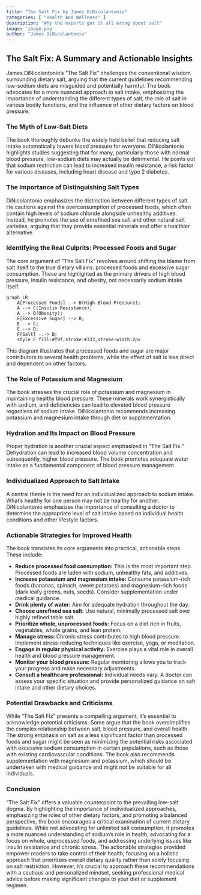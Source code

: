 ```yaml
---
title: "The Salt Fix by James DiNicolantonio"
categories: [ "Health And Wellness" ]
description: "Why the experts got it all wrong about salt"
image: 'image.png'
author: "James DiNicolantonio"
---
```

## The Salt Fix: A Summary and Actionable Insights

James DiNicolantonio's "The Salt Fix" challenges the conventional wisdom surrounding dietary salt, arguing that the current guidelines recommending low-sodium diets are misguided and potentially harmful.  The book advocates for a more nuanced approach to salt intake, emphasizing the importance of understanding the different types of salt, the role of salt in various bodily functions, and the influence of other dietary factors on blood pressure.

### The Myth of Low-Salt Diets

The book thoroughly debunks the widely held belief that reducing salt intake automatically lowers blood pressure for everyone. DiNicolantonio highlights studies suggesting that for many, particularly those with normal blood pressure, low-sodium diets may actually be detrimental.  He points out that  sodium restriction can lead to increased insulin resistance, a risk factor for various diseases, including heart disease and type 2 diabetes.

### The Importance of Distinguishing Salt Types

DiNicolantonio emphasizes the distinction between different types of salt.  He cautions against the overconsumption of processed foods, which often contain high levels of sodium chloride alongside unhealthy additives.  Instead, he promotes the use of unrefined sea salt and other natural salt varieties, arguing that they provide essential minerals and offer a healthier alternative.

### Identifying the Real Culprits: Processed Foods and Sugar

The core argument of "The Salt Fix" revolves around shifting the blame from salt itself to the true dietary villains: processed foods and excessive sugar consumption. These are highlighted as the primary drivers of high blood pressure, insulin resistance, and obesity, not necessarily sodium intake itself.

```mermaid
graph LR
    A[Processed Foods] --> B(High Blood Pressure);
    A --> C(Insulin Resistance);
    A --> D(Obesity);
    E[Excessive Sugar] --> B;
    E --> C;
    E --> D;
    F[Salt] -.-> B;
    style F fill:#f9f,stroke:#333,stroke-width:2px
```


This diagram illustrates that processed foods and sugar are major contributors to several health problems, while the effect of salt is less direct and dependent on other factors.

### The Role of Potassium and Magnesium

The book stresses the crucial role of potassium and magnesium in maintaining healthy blood pressure.  These minerals work synergistically with sodium, and deficiencies can lead to elevated blood pressure regardless of sodium intake. DiNicolantonio recommends increasing potassium and magnesium intake through diet or supplementation.


### Hydration and Its Impact on Blood Pressure

Proper hydration is another crucial aspect emphasized in "The Salt Fix." Dehydration can lead to increased blood volume concentration and subsequently, higher blood pressure.  The book promotes adequate water intake as a fundamental component of blood pressure management.


### Individualized Approach to Salt Intake

A central theme is the need for an individualized approach to sodium intake.  What's healthy for one person may not be healthy for another. DiNicolantonio emphasizes the importance of consulting a doctor to determine the appropriate level of salt intake based on individual health conditions and other lifestyle factors.

### Actionable Strategies for Improved Health

The book translates its core arguments into practical, actionable steps.  These include:


* **Reduce processed food consumption:**  This is the most important step.  Processed foods are laden with sodium, unhealthy fats, and additives.
* **Increase potassium and magnesium intake:** Consume potassium-rich foods (bananas, spinach, sweet potatoes) and magnesium-rich foods (dark leafy greens, nuts, seeds). Consider supplementation under medical guidance.
* **Drink plenty of water:** Aim for adequate hydration throughout the day.
* **Choose unrefined sea salt:**  Use natural, minimally processed salt over highly refined table salt.
* **Prioritize whole, unprocessed foods:**  Focus on a diet rich in fruits, vegetables, whole grains, and lean protein.
* **Manage stress:**  Chronic stress contributes to high blood pressure. Implement stress-reducing techniques like exercise, yoga, or meditation.
* **Engage in regular physical activity:**  Exercise plays a vital role in overall health and blood pressure management.
* **Monitor your blood pressure:** Regular monitoring allows you to track your progress and make necessary adjustments.
* **Consult a healthcare professional:**  Individual needs vary.  A doctor can assess your specific situation and provide personalized guidance on salt intake and other dietary choices.


### Potential Drawbacks and Criticisms

While "The Salt Fix" presents a compelling argument, it's essential to acknowledge potential criticisms.  Some argue that the book oversimplifies the complex relationship between salt, blood pressure, and overall health.  The strong emphasis on salt as a less significant factor than processed foods and sugar might be seen as minimizing the potential risks associated with excessive sodium consumption in certain populations, such as those with existing cardiovascular conditions. The book also recommends supplementation with magnesium and potassium, which should be undertaken with medical guidance and might not be suitable for all individuals.


### Conclusion

"The Salt Fix" offers a valuable counterpoint to the prevailing low-salt dogma. By highlighting the importance of individualized approaches, emphasizing the roles of other dietary factors, and promoting a balanced perspective, the book encourages a critical examination of current dietary guidelines. While not advocating for unlimited salt consumption, it promotes a more nuanced understanding of sodium's role in health, advocating for a focus on whole, unprocessed foods, and addressing underlying issues like insulin resistance and chronic stress.  The actionable strategies provided empower readers to take control of their health, focusing on a holistic approach that prioritizes overall dietary quality rather than solely focusing on salt restriction.  However, it's crucial to approach these recommendations with a cautious and personalized mindset, seeking professional medical advice before making significant changes to your diet or supplement regimen.

